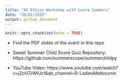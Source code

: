 ```yaml
---
title: "AI Ethics Workshop with Laura Summers"
date: "28/02/2022"
output: github_document
---
```


```r
knitr::opts_chunk$set(echo = TRUE)
```


- Find the PDF slides of the event in this repo 

- Sweet Summer Child Score Quiz Repository: https://github.com/summerscope/summerchildpy

- YouTube Video: https://www.youtube.com/watch?v=j2cH7JWIUcI&ab_channel=R-LadiesMelbourne